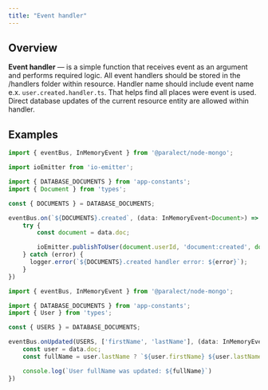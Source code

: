 ```yaml
---
title: "Event handler"
---
```



## Overview

**Event handler** — is a simple function that receives event as an argument and performs required logic. All event handlers should be stored in the /handlers folder within resource. Handler name should include event name e.x. `user.created.handler.ts`. That helps find all places were event is used. Direct database updates of the current resource entity are allowed within handler.


## Examples

```ts
import { eventBus, InMemoryEvent } from '@paralect/node-mongo';

import ioEmitter from 'io-emitter';

import { DATABASE_DOCUMENTS } from 'app-constants';
import { Document } from 'types';

const { DOCUMENTS } = DATABASE_DOCUMENTS;

eventBus.on(`${DOCUMENTS}.created`, (data: InMemoryEvent<Document>) => {
    try {
        const document = data.doc;

        ioEmitter.publishToUser(document.userId, 'document:created', document);
    } catch (error) {
      logger.error(`${DOCUMENTS}.created handler error: ${error}`);
    }
})
```

```ts
import { eventBus, InMemoryEvent } from '@paralect/node-mongo';

import { DATABASE_DOCUMENTS } from 'app-constants';
import { User } from 'types';

const { USERS } = DATABASE_DOCUMENTS;

eventBus.onUpdated(USERS, ['firstName', 'lastName'], (data: InMemoryEvent<User>) => {
    const user = data.doc;
    const fullName = user.lastName ? `${user.firstName} ${user.lastName}` : user.firstName;

    console.log(`User fullName was updated: ${fullName}`)
})
```
